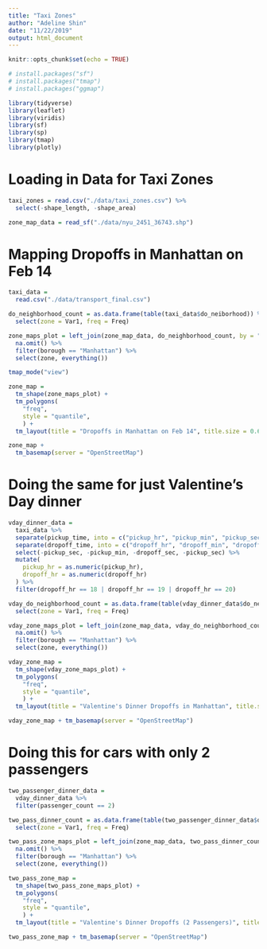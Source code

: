 ```yaml
---
title: "Taxi Zones"
author: "Adeline Shin"
date: "11/22/2019"
output: html_document
---
```


```r
knitr::opts_chunk$set(echo = TRUE)

# install.packages("sf")
# install.packages("tmap")
# install.packages("ggmap")

library(tidyverse)
library(leaflet)
library(viridis)
library(sf)
library(sp)
library(tmap)
library(plotly)
```

# Loading in Data for Taxi Zones
```r
taxi_zones = read.csv("./data/taxi_zones.csv") %>% 
  select(-shape_length, -shape_area)

zone_map_data = read_sf("./data/nyu_2451_36743.shp")
```

# Mapping Dropoffs in Manhattan on Feb 14
```r
taxi_data = 
  read.csv("./data/transport_final.csv")

do_neighborhood_count = as.data.frame(table(taxi_data$do_neiborhood)) %>% 
  select(zone = Var1, freq = Freq)

zone_maps_plot = left_join(zone_map_data, do_neighborhood_count, by = "zone") %>% 
  na.omit() %>% 
  filter(borough == "Manhattan") %>% 
  select(zone, everything())

tmap_mode("view")

zone_map =
  tm_shape(zone_maps_plot) +
  tm_polygons(
    "freq",
    style = "quantile",
    ) +
  tm_layout(title = "Dropoffs in Manhattan on Feb 14", title.size = 0.6, legend.text.size = 0.5, frame = FALSE)

zone_map + 
  tm_basemap(server = "OpenStreetMap")

```

# Doing the same for just Valentine's Day dinner
```r
vday_dinner_data =
  taxi_data %>% 
  separate(pickup_time, into = c("pickup_hr", "pickup_min", "pickup_sec"), sep = ":") %>% 
  separate(dropoff_time, into = c("dropoff_hr", "dropoff_min", "dropoff_sec"), sep = ":") %>% 
  select(-pickup_sec, -pickup_min, -dropoff_sec, -pickup_sec) %>% 
  mutate(
    pickup_hr = as.numeric(pickup_hr),
    dropoff_hr = as.numeric(dropoff_hr)
  ) %>% 
  filter(dropoff_hr == 18 | dropoff_hr == 19 | dropoff_hr == 20)

vday_do_neighborhood_count = as.data.frame(table(vday_dinner_data$do_neiborhood)) %>% 
  select(zone = Var1, freq = Freq)

vday_zone_maps_plot = left_join(zone_map_data, vday_do_neighborhood_count, by = "zone") %>% 
  na.omit() %>% 
  filter(borough == "Manhattan") %>% 
  select(zone, everything())

vday_zone_map =
  tm_shape(vday_zone_maps_plot) +
  tm_polygons(
    "freq",
    style = "quantile",
    ) +
  tm_layout(title = "Valentine's Dinner Dropoffs in Manhattan", title.size = 0.6, legend.text.size = 0.5, frame = FALSE)

vday_zone_map + tm_basemap(server = "OpenStreetMap")
```

# Doing this for cars with only 2 passengers
```r
two_passenger_dinner_data =
  vday_dinner_data %>% 
  filter(passenger_count == 2)

two_pass_dinner_count = as.data.frame(table(two_passenger_dinner_data$do_neiborhood)) %>% 
  select(zone = Var1, freq = Freq)

two_pass_zone_maps_plot = left_join(zone_map_data, two_pass_dinner_count, by = "zone") %>% 
  na.omit() %>% 
  filter(borough == "Manhattan") %>% 
  select(zone, everything())

two_pass_zone_map =
  tm_shape(two_pass_zone_maps_plot) +
  tm_polygons(
    "freq",
    style = "quantile",
    ) +
  tm_layout(title = "Valentine's Dinner Dropoffs (2 Passengers)", title.size = 0.6, legend.text.size = 0.5, frame = FALSE)

two_pass_zone_map + tm_basemap(server = "OpenStreetMap")
```
